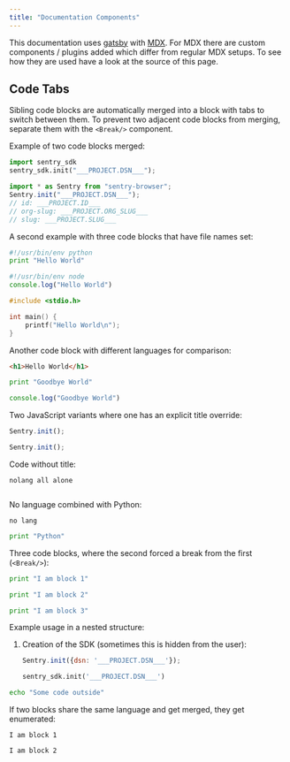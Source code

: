 ```yaml
---
title: "Documentation Components"
---
```


This documentation uses [gatsby](https://gatsbyjs.org/) with [MDX](https://mdxjs.com/).
For MDX there are custom components / plugins added which differ from regular
MDX setups.  To see how they are used have a look at the source of this page.

## Code Tabs

Sibling code blocks are automatically merged into a block with tabs to switch
between them.  To prevent two adjacent code blocks from merging, separate them with
the `<Break/>` component.

Example of two code blocks merged:

```python
import sentry_sdk
sentry_sdk.init("___PROJECT.DSN___");
```

```javascript 
import * as Sentry from "sentry-browser";
Sentry.init("___PROJECT.DSN___");
// id: ___PROJECT.ID___
// org-slug: ___PROJECT.ORG_SLUG___
// slug: ___PROJECT.SLUG___
```

A second example with three code blocks that have file names set:

```python {filename: hello.py}
#!/usr/bin/env python
print "Hello World"
```

```javascript {filename: hello.js}
#!/usr/bin/env node
console.log("Hello World")
```

```c {filename: hello.c}
#include <stdio.h>

int main() {
    printf("Hello World\n");
}
```

Another code block with different languages for comparison:

```html {filename: hello.html}
<h1>Hello World</h1>
```

```python {filename: goodbye.py}
print "Goodbye World"
```

```javascript {filename: goodbye.js}
console.log("Goodbye World")
```

Two JavaScript variants where one has an explicit title override:

```javascript
Sentry.init();
```

```javascript {tabTitle: React-Native}
Sentry.init();
```

Code without title:

```
nolang all alone
```

```
```

No language combined with Python:

```
no lang
```

```python 
print "Python"
```

Three code blocks, where the second forced a break from the first (`<Break/>`):

```python
print "I am block 1"
```

<Break/>

```python {tabTitle: Block 2}
print "I am block 2"
```

```python {tabTitle: Block 3}
print "I am block 3"
```

Example usage in a nested structure:

1.  Creation of the SDK (sometimes this is hidden from the user):

    ```javascript
    Sentry.init({dsn: '___PROJECT.DSN___'});
    ```

    ```python
    sentry_sdk.init('___PROJECT.DSN___')
    ```

```bash
echo "Some code outside"
```

If two blocks share the same language and get merged, they get enumerated:

```text
I am block 1
```

```text
I am block 2
```
